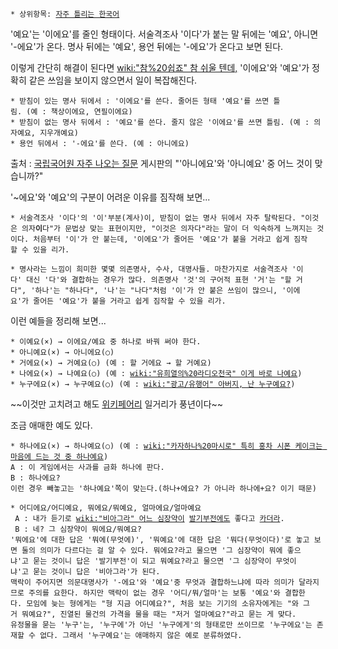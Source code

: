  * 상위항목: [[자주 틀리는 한국어]]

'예요'는 '이에요'를 줄인 형태이다. 서술격조사 '이다'가 붙는 말 뒤에는 '예요', 아니면 '-에요'가 온다. 명사 뒤에는 '예요', 용언 뒤에는 '-에요'가 온다고 보면 된다.

이렇게 간단히 해결이 된다면 [[wiki:"참%20쉽죠" 참 쉬울 텐데,]] '이에요'와 '예요'가 정확히 같은 쓰임을 보이지 않으면서 일이 복잡해진다.

 * 받침이 있는 명사 뒤에서 : '이에요'를 쓴다. 줄어든 형태 '예요'를 쓰면 틀림. (예 : 책상이에요, 연필이에요)
 * 받침이 없는 명사 뒤에서 : '예요'를 쓴다. 줄지 않은 '이에요'를 쓰면 틀림. (예 : 의자예요, 지우개예요)
 * 용언 뒤에서 : '-에요'를 쓴다. (예 : 아니에요)

출처 : [http://korean.go.kr/09_new/minwon/faq_list.jsp 국립국어원 자주 나오는 질문] 게시판의 "'아니에요'와 '아니예요' 중 어느 것이 맞습니까?"



'~에요'와 '예요'의 구분이 어려운 이유를 짐작해 보면...

 * 서술격조사 '이다'의 '이'부분(계사)이, 받침이 없는 명사 뒤에서 자주 탈락된다. "이것은 의자'''이'''다"가 문법상 맞는 표현이지만, "이것은 의자다"라는 말이 더 익숙하게 느껴지는 것이다. 처음부터 '이'가 안 붙는데, '이에요'가 줄어든 '예요'가 붙을 거라고 쉽게 짐작할 수 있을 리가.

 * 명사라는 느낌이 희미한 몇몇 의존명사, 수사, 대명사들. 마찬가지로 서술격조사 '이다' 대신 '다'와 결합하는 경우가 많다. 의존명사 '것'의 구어적 표현 '거'는 "할 거다", '하나'는 "하나다", '나'는 "나다"처럼 '이'가 안 붙은 쓰임이 많으니, '이에요'가 줄어든 '예요'가 붙을 거라고 쉽게 짐작할 수 있을 리가.

이런 예들을 정리해 보면...

 * 이예요(×) → 이에요/예요 중 하나로 바꿔 써야 한다.
 * 아니예요(×) → 아니에요(○)
 * 거에요(×) → 거예요(○) (예 : 할 거에요 → 할 거예요)
 * 나에요(×) → 나예요(○) (예 : [[wiki:"유희열의%20라디오천국" 이게 바로 나예요]])
 * 누구에요(×) → 누구예요(○) (예 : [[wiki:"광고/유행어" 아버지, 난 누구예요?]])

~~이것만 고치려고 해도 [[위키페어리]] 일거리가 풍년이다~~

조금 애매한 예도 있다.

 * 하나에요(×) → 하나예요(○) (예 : [[wiki:"카자하나%20마시로" 특히 홍차 시폰 케이크는 마음에 드는 것 중 하나예요]])
 A : 이 게임에서는 사과를 금화 하나에 판다.
 B : 하나에요?
 이런 경우 빼놓고는 '하나예요'쪽이 맞는다.(하나+에요? 가 아니라 하나에+요? 이기 때문)

 * 어디에요/어디예요, 뭐에요/뭐예요, 얼마에요/얼마예요
  A : 내가 듣기로 [[wiki:"비아그라" 어느 심장약]]이 [[발기부전]]에도 좋다고 [[카더라]].
  B : 네? 그 심장약이 뭐에요/뭐예요?
 '뭐에요'에 대한 답은 '뭐에(무엇에)', '뭐예요'에 대한 답은 '뭐다(무엇이다)'로 놓고 보면 둘의 의미가 다르다는 걸 알 수 있다. 뭐에요?라고 물으면 '그 심장약이 뭐에 좋으냐'고 묻는 것이니 답은 '발기부전'이 되고 뭐예요?라고 물으면 '그 심장약이 무엇이냐'고 묻는 것이니 답은 '비아그라'가 된다.
 맥락이 주어지면 의문대명사가 '-에요'와 '예요'중 무엇과 결합하느냐에 따라 의미가 달라지므로 주의를 요한다. 하지만 맥락이 없는 경우 '어디/뭐/얼마'는 보통 '예요'와 결합한다. 모임에 늦는 형에게는 "형 지금 어디예요?", 처음 보는 기기의 소유자에게는 "와 그거 뭐예요?", 진열된 물건의 가격을 물을 때는 "저거 얼마예요?"라고 묻는 게 맞다.
 유정물을 묻는 '누구'는, '누구에'가 아닌 '누구에게'의 형태로만 쓰이므로 '누구에요'는 존재할 수 없다. 그래서 '누구예요'는 애매하지 않은 예로 분류하였다.
